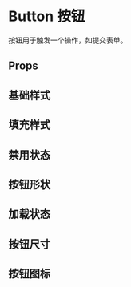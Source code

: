 

<Meta of={Button} />

# Button 按钮

按钮用于触发一个操作，如提交表单。

## Props

<ArgTypes of={Button} />

## 基础样式

<Canvas of={Button.Demo1} />

## 填充样式

<Canvas of={Button.Demo2} />

## 禁用状态

<Canvas of={Button.Demo3} />

## 按钮形状

<Canvas of={Button.Demo4} />

## 加载状态

<Canvas of={Button.Demo5} />

## 按钮尺寸

<Canvas of={Button.Demo6} />

## 按钮图标

<Canvas of={Button.Demo7} />

